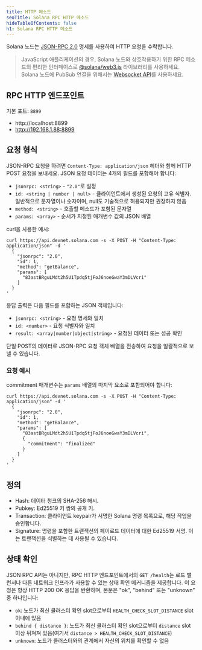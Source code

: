 ```yaml
---
title: HTTP 메소드
seoTitle: Solana RPC HTTP 메소드
hideTableOfContents: false
h1: Solana RPC HTTP 메소드
---
```


Solana 노드는 [JSON-RPC 2.0](https://www.jsonrpc.org/specification) 명세를
사용하여 HTTP 요청을 수락합니다.

> JavaScript 애플리케이션의 경우, Solana 노드와 상호작용하기 위한 RPC 메소드의
> 편리한 인터페이스로
> [@solana/web3.js](https://github.com/solana-labs/solana-web3.js) 라이브러리를
> 사용하세요. Solana 노드에 PubSub 연결을 위해서는
> [Websocket API](/docs/rpc/websocket/)를 사용하세요.

## RPC HTTP 엔드포인트

기본 포트: `8899`

- http://localhost:8899
- http://192.168.1.88:8899

## 요청 형식

JSON-RPC 요청을 하려면 `Content-Type: application/json` 헤더와 함께 HTTP POST
요청을 보내세요. JSON 요청 데이터는 4개의 필드를 포함해야 합니다:

- `jsonrpc: <string>` - `"2.0"`로 설정
- `id: <string | number | null>` - 클라이언트에서 생성된 요청의 고유 식별자.
  일반적으로 문자열이나 숫자이며, null도 기술적으로 허용되지만 권장하지 않음
- `method: <string>` - 호출할 메소드가 포함된 문자열
- `params: <array>` - 순서가 지정된 매개변수 값의 JSON 배열

curl을 사용한 예시:

```shell
curl https://api.devnet.solana.com -s -X POST -H "Content-Type: application/json" -d '
  {
    "jsonrpc": "2.0",
    "id": 1,
    "method": "getBalance",
    "params": [
      "83astBRguLMdt2h5U1Tpdq5tjFoJ6noeGwaY3mDLVcri"
    ]
  }
'
```

응답 출력은 다음 필드를 포함하는 JSON 객체입니다:

- `jsonrpc: <string>` - 요청 명세와 일치
- `id: <number>` - 요청 식별자와 일치
- `result: <array|number|object|string>` - 요청된 데이터 또는 성공 확인

단일 POST의 데이터로 JSON-RPC 요청 객체 배열을 전송하여 요청을 일괄적으로 보낼
수 있습니다.

### 요청 예시

commitment 매개변수는 `params` 배열의 마지막 요소로 포함되어야 합니다:

```shell
curl https://api.devnet.solana.com -s -X POST -H "Content-Type: application/json" -d '
  {
    "jsonrpc": "2.0",
    "id": 1,
    "method": "getBalance",
    "params": [
      "83astBRguLMdt2h5U1Tpdq5tjFoJ6noeGwaY3mDLVcri",
      {
        "commitment": "finalized"
      }
    ]
  }
'
```

## 정의

- Hash: 데이터 청크의 SHA-256 해시.
- Pubkey: Ed25519 키 쌍의 공개 키.
- Transaction: 클라이언트 keypair가 서명한 Solana 명령 목록으로, 해당 작업을
  승인합니다.
- Signature: 명령을 포함한 트랜잭션의 페이로드 데이터에 대한 Ed25519 서명. 이는
  트랜잭션을 식별하는 데 사용될 수 있습니다.

## 상태 확인

JSON RPC API는 아니지만, RPC HTTP 엔드포인트에서의 `GET /health`는 로드 밸런서나
다른 네트워크 인프라가 사용할 수 있는 상태 확인 메커니즘을 제공합니다. 이 요청은
항상 HTTP 200 OK 응답을 반환하며, 본문은 "ok", "behind" 또는 "unknown" 중
하나입니다:

- `ok`: 노드가 최신 클러스터 확인 slot으로부터 `HEALTH_CHECK_SLOT_DISTANCE` slot
  이내에 있음
- `behind { distance }`: 노드가 최신 클러스터 확인 slot으로부터 `distance` slot
  이상 뒤쳐져 있음(여기서 `distance > HEALTH_CHECK_SLOT_DISTANCE`)
- `unknown`: 노드가 클러스터와의 관계에서 자신의 위치를 확인할 수 없음
